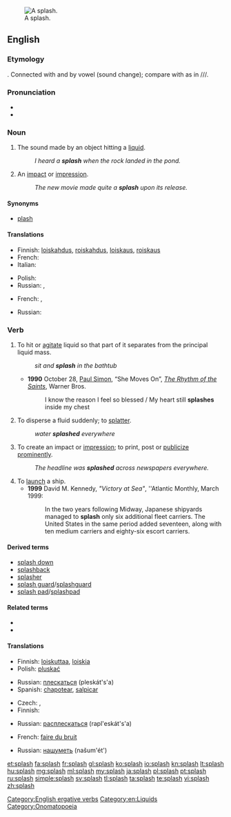 {{wikipedia}}
[[Image:2006-02-13_Drop-impact.jpg|thumb|right|A splash.]]
==English==

===Etymology===
{{onomatopoeia}}. Connected with {{term|splosh}} and {{term|splish}} by vowel {{w|apophony}} (sound change); compare with {{w|Indo-European ablaut}} as in {{term|sing|lang=en}}/{{term|sang|lang=en}}/{{term|sung|lang=en}}/{{term|song|lang=en}}.

===Pronunciation===
* {{audio|en-us-splash.ogg|Audio (US)}}
* {{rhymes|æʃ}}

===Noun===
{{en-noun|es}}

# {{onomatopoeia}} The sound made by an object hitting a [[liquid]].
#: ''I heard a '''splash''' when the rock landed in the pond.''
# An [[impact]] or [[impression]].
#: ''The new movie made quite a '''splash''' upon its release.''

====Synonyms====
* [[plash]]

====Translations====
{{trans-top|The sound made by an object hitting a liquid}}
* Finnish: [[loiskahdus]], [[roiskahdus]], [[loiskaus]], [[roiskaus]]
* French: {{t+|fr|plouf|m}}
* Italian: {{t+|it|schizzo}}
{{trans-mid}}
* Polish: {{t|pl|plusk|m}}
* Russian: {{t+|ru|всплеск|m|tr=vspl'esk}}, {{t+|ru|плеск|m|tr=pl'esk}}
{{trans-bottom}}

{{trans-top|An impact or impression}}
* French: {{t+|fr|bruit|m}}, {{t|fr|éclaboussure|f}}
{{trans-mid}}
* Russian: {{t+|ru|шумиха|f|tr=šumíχa}}
{{trans-bottom}}

===Verb===
{{en-verb|splash|es}}

# To hit or [[agitate]] liquid so that part of it separates from the principal liquid mass.
#: ''sit and '''splash''' in the bathtub''
#* '''1990''' October 28, [[w:Paul Simon|Paul Simon]], “She Moves On”, ''[[w:The Rhythm of the Saints|The Rhythm of the Saints]]'', Warner Bros.
#*: I know the reason I feel so blessed / My heart still '''splashes''' inside my chest
# To disperse a fluid suddenly; to [[splatter]].
#: ''water '''splashed''' everywhere''
# To create an impact or [[impression]]; to print, post or [[publicize]] [[prominent]]ly.
#: ''The headline was '''splashed''' across newspapers everywhere.''
# To [[launch]] a ship.
#* '''1999''' David M. Kennedy, ''"Victory at Sea"'', ''Atlantic Monthly, March 1999:
#*: In the two years following Midway, Japanese shipyards managed to '''splash''' only six additional fleet carriers. The United States in the same period added seventeen, along with ten medium carriers and eighty-six escort carriers.

====Derived terms====
* [[splash down]]
* [[splashback]]
* [[splasher]]
* [[splash guard]]/[[splashguard]]
* [[splash pad]]/[[splashpad]]

====Related terms====
* {{l|en|splish}}
* {{l|en|splosh}}

====Translations====
{{trans-top|To hit or agitate liquid}}
* Finnish: [[loiskuttaa]], [[loiskia]]
* Polish: [[pluskać]]
{{trans-mid}}
* Russian: [[плескаться]] (pleskát's'a) {{impf}}
* Spanish: [[chapotear]], [[salpicar]]
{{trans-bottom}}

{{trans-top|To splatter or spread around suddenly}}
* Czech: {{t-|cs|stříkat}},  {{t-|cs|postříkat}}
* Finnish: {{t-|fi|roiskua}}
{{trans-mid}}
* Russian: [[расплескаться]] (rapl'eskát's'a) {{pf.}}
{{trans-bottom}}

{{trans-top|To create an impact or impression}}
* French: [[faire du bruit]]
{{trans-mid}}
* Russian: [[нашуметь]] (našum'ét') {{pf.}}
{{trans-bottom}}

{{trans-top|To launch a ship}}
{{trans-mid}}
{{trans-bottom}}

[[Category:English ergative verbs]]
[[Category:en:Liquids]]
[[Category:Onomatopoeia]]

[[et:splash]]
[[fa:splash]]
[[fr:splash]]
[[gl:splash]]
[[ko:splash]]
[[io:splash]]
[[kn:splash]]
[[lt:splash]]
[[hu:splash]]
[[mg:splash]]
[[ml:splash]]
[[my:splash]]
[[ja:splash]]
[[pl:splash]]
[[pt:splash]]
[[ru:splash]]
[[simple:splash]]
[[sv:splash]]
[[tl:splash]]
[[ta:splash]]
[[te:splash]]
[[vi:splash]]
[[zh:splash]]